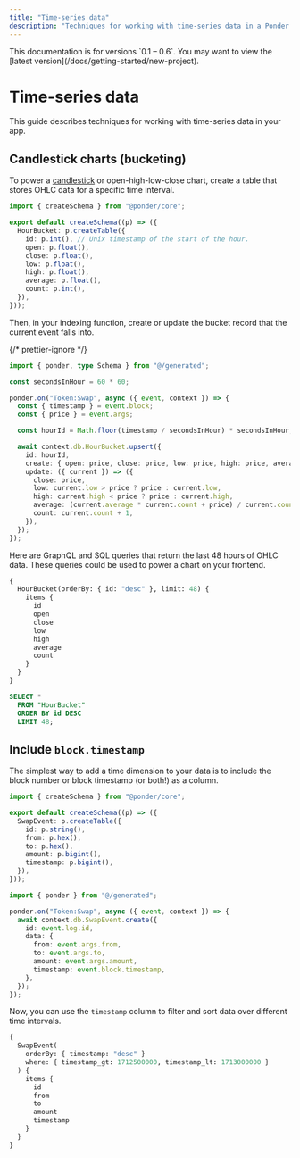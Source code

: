 ```yaml
---
title: "Time-series data"
description: "Techniques for working with time-series data in a Ponder app."
---
```



<Callout type="warning">
  This documentation is for versions `0.1 – 0.6`. You may want to view the
  [latest version](/docs/getting-started/new-project).
</Callout>

# Time-series data

This guide describes techniques for working with time-series data in your app.

## Candlestick charts (bucketing)

To power a [candlestick](https://en.wikipedia.org/wiki/Candlestick_chart) or open-high-low-close chart, create a table that stores OHLC data for a specific time interval.

```ts filename="ponder.schema.ts"
import { createSchema } from "@ponder/core";

export default createSchema((p) => ({
  HourBucket: p.createTable({
    id: p.int(), // Unix timestamp of the start of the hour.
    open: p.float(),
    close: p.float(),
    low: p.float(),
    high: p.float(),
    average: p.float(),
    count: p.int(),
  }),
}));
```

Then, in your indexing function, create or update the bucket record that the current event falls into.

{/* prettier-ignore */}
```ts filename="src/index.ts"
import { ponder, type Schema } from "@/generated";

const secondsInHour = 60 * 60;

ponder.on("Token:Swap", async ({ event, context }) => {
  const { timestamp } = event.block;
  const { price } = event.args;

  const hourId = Math.floor(timestamp / secondsInHour) * secondsInHour;

  await context.db.HourBucket.upsert({
    id: hourId,
    create: { open: price, close: price, low: price, high: price, average: price, count: 1 },
    update: ({ current }) => ({
      close: price,
      low: current.low > price ? price : current.low,
      high: current.high < price ? price : current.high,
      average: (current.average * current.count + price) / current.count + 1,
      count: current.count + 1,
    }),
  });
});
```

Here are GraphQL and SQL queries that return the last 48 hours of OHLC data. These queries could be used to power a chart on your frontend.

<div class="code-columns">

```graphql filename="GraphQL query"
{
  HourBucket(orderBy: { id: "desc" }, limit: 48) {
    items {
      id
      open
      close
      low
      high
      average
      count
    }
  }
}
```

```sql filename="SQL query"
SELECT *
  FROM "HourBucket"
  ORDER BY id DESC
  LIMIT 48;
```

</div>

## Include `block.timestamp`

The simplest way to add a time dimension to your data is to include the block number or block timestamp (or both!) as a column.

<div class="code-columns">

```ts filename="ponder.schema.ts"
import { createSchema } from "@ponder/core";

export default createSchema((p) => ({
  SwapEvent: p.createTable({
    id: p.string(),
    from: p.hex(),
    to: p.hex(),
    amount: p.bigint(),
    timestamp: p.bigint(),
  }),
}));
```

```ts filename="src/index.ts" {10}
import { ponder } from "@/generated";

ponder.on("Token:Swap", async ({ event, context }) => {
  await context.db.SwapEvent.create({
    id: event.log.id,
    data: {
      from: event.args.from,
      to: event.args.to,
      amount: event.args.amount,
      timestamp: event.block.timestamp,
    },
  });
});
```

</div>

Now, you can use the `timestamp` column to filter and sort data over different time intervals.

```graphql filename="GraphQL query"
{
  SwapEvent(
    orderBy: { timestamp: "desc" }
    where: { timestamp_gt: 1712500000, timestamp_lt: 1713000000 }
  ) {
    items {
      id
      from
      to
      amount
      timestamp
    }
  }
}
```
